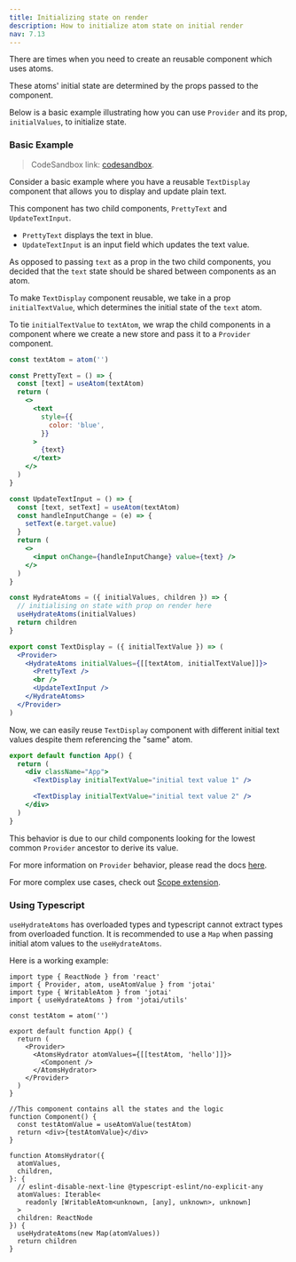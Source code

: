 ```yaml
---
title: Initializing state on render
description: How to initialize atom state on initial render
nav: 7.13
---
```


There are times when you need to create an reusable component which uses atoms.

These atoms' initial state are determined by the props passed to the component.

Below is a basic example illustrating how you can use `Provider` and its prop, `initialValues`, to initialize state.

### Basic Example

> CodeSandbox link: [codesandbox](https://codesandbox.io/s/init-atoms-with-usehydrateatoms-nryk1w).

Consider a basic example where you have a reusable `TextDisplay` component that allows you to display and update plain text.

This component has two child components, `PrettyText` and `UpdateTextInput`.

- `PrettyText` displays the text in blue.
- `UpdateTextInput` is an input field which updates the text value.

As opposed to passing `text` as a prop in the two child components, you decided that the `text` state should be shared between components as an atom.

To make `TextDisplay` component reusable, we take in a prop `initialTextValue`, which determines the initial state of the `text` atom.

To tie `initialTextValue` to `textAtom`, we wrap the child components in a component where we create a new store and pass it to a `Provider` component.

```jsx
const textAtom = atom('')

const PrettyText = () => {
  const [text] = useAtom(textAtom)
  return (
    <>
      <text
        style={{
          color: 'blue',
        }}
      >
        {text}
      </text>
    </>
  )
}

const UpdateTextInput = () => {
  const [text, setText] = useAtom(textAtom)
  const handleInputChange = (e) => {
    setText(e.target.value)
  }
  return (
    <>
      <input onChange={handleInputChange} value={text} />
    </>
  )
}

const HydrateAtoms = ({ initialValues, children }) => {
  // initialising on state with prop on render here
  useHydrateAtoms(initialValues)
  return children
}

export const TextDisplay = ({ initialTextValue }) => (
  <Provider>
    <HydrateAtoms initialValues={[[textAtom, initialTextValue]]}>
      <PrettyText />
      <br />
      <UpdateTextInput />
    </HydrateAtoms>
  </Provider>
)
```

Now, we can easily reuse `TextDisplay` component with different initial text values despite them referencing the "same" atom.

```jsx
export default function App() {
  return (
    <div className="App">
      <TextDisplay initialTextValue="initial text value 1" />

      <TextDisplay initialTextValue="initial text value 2" />
    </div>
  )
}
```

This behavior is due to our child components looking for the lowest common `Provider` ancestor to derive its value.

For more information on `Provider` behavior, please read the docs [here](../core/provider.mdx).

For more complex use cases, check out [Scope extension](../extensions/scope.mdx).

### Using Typescript

`useHydrateAtoms` has overloaded types and typescript cannot extract types from overloaded function. It is recommended to use a `Map` when passing initial atom values to the `useHydrateAtoms`.

Here is a working example:

```tsx
import type { ReactNode } from 'react'
import { Provider, atom, useAtomValue } from 'jotai'
import type { WritableAtom } from 'jotai'
import { useHydrateAtoms } from 'jotai/utils'

const testAtom = atom('')

export default function App() {
  return (
    <Provider>
      <AtomsHydrator atomValues={[[testAtom, 'hello']]}>
        <Component />
      </AtomsHydrator>
    </Provider>
  )
}

//This component contains all the states and the logic
function Component() {
  const testAtomValue = useAtomValue(testAtom)
  return <div>{testAtomValue}</div>
}

function AtomsHydrator({
  atomValues,
  children,
}: {
  // eslint-disable-next-line @typescript-eslint/no-explicit-any
  atomValues: Iterable<
    readonly [WritableAtom<unknown, [any], unknown>, unknown]
  >
  children: ReactNode
}) {
  useHydrateAtoms(new Map(atomValues))
  return children
}
```
